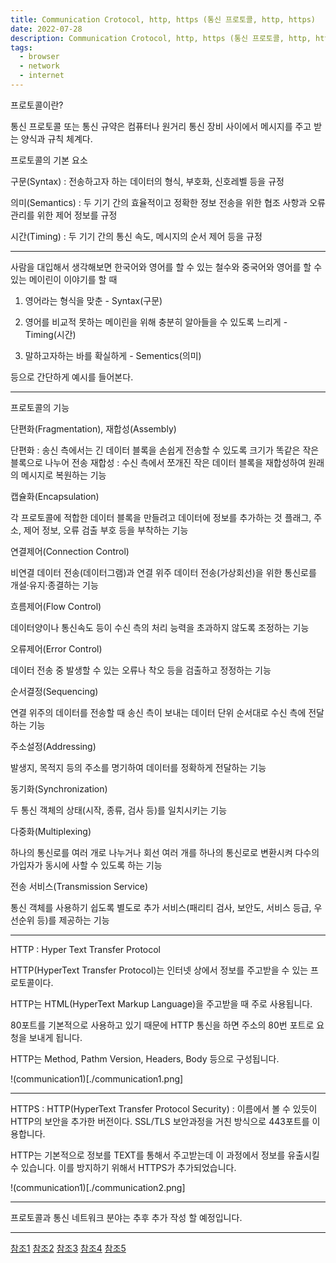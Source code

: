 ```yaml
---
title: Communication Crotocol, http, https (통신 프로토콜, http, https)
date: 2022-07-28
description: Communication Crotocol, http, https (통신 프로토콜, http, https)
tags:
  - browser
  - network
  - internet
---
```


 프로토콜이란?

 통신 프로토콜 또는 통신 규약은 컴퓨터나 원거리 통신 장비 사이에서 메시지를 주고 받는 양식과 규칙 체계다.

 프로토콜의 기본 요소

 구문(Syntax) : 전송하고자 하는 데이터의 형식, 부호화, 신호레벨 등을 규정

 의미(Semantics) : 두 기기 간의 효율적이고 정확한 정보 전송을 위한 협조 사항과 오류 관리를 위한 제어 정보를 규정

 시간(Timing) : 두 기기 간의 통신 속도, 메시지의 순서 제어 등을 규정

---

 사람을 대입해서 생각해보면 한국어와 영어를 할 수 있는 철수와 중국어와 영어를 할 수 있는 메이린이 이야기를 할 때

 1. 영어라는 형식을 맞춘 - Syntax(구문)

 2. 영어를 비교적 못하는 메이린을 위해 충분히 알아들을 수 있도록 느리게 - Timing(시간)

 3. 말하고자하는 바를 확실하게 - Sementics(의미)

 등으로 간단하게 예시를 들어본다.

---

  프로토콜의 기능

  단편화(Fragmentation), 재합성(Assembly)

  단편화 : 송신 측에서는 긴 데이터 블록을 손쉽게 전송할 수 있도록 크기가 똑같은 작은 블록으로 나누어 전송
  재합성 : 수신 측에서 쪼개진 작은 데이터 블록을 재합성하여 원래의 메시지로 복원하는 기능

  캡슐화(Encapsulation)

  각 프로토콜에 적합한 데이터 블록을 만들려고 데이터에 정보를 추가하는 것
  플래그, 주소, 제어 정보, 오류 검출 부호 등을 부착하는 기능 

  연결제어(Connection Control)

  비연결 데이터 전송(데이터그램)과 연결 위주 데이터 전송(가상회선)을 위한 통신로를 개설·유지·종결하는 기능

  흐름제어(Flow Control)

  데이터양이나 통신속도 등이 수신 측의 처리 능력을 초과하지 않도록 조정하는 기능

  오류제어(Error Control)

  데이터 전송 중 발생할 수 있는 오류나 착오 등을 검출하고 정정하는 기능

  순서결정(Sequencing)

  연결 위주의 데이터를 전송할 때 송신 측이 보내는 데이터 단위 순서대로 수신 측에 전달하는 기능

  주소설정(Addressing)

  발생지, 목적지 등의 주소를 명기하여 데이터를 정확하게 전달하는 기능

  동기화(Synchronization)

  두 통신 객체의 상태(시작, 종류, 검사 등)를 일치시키는 기능

  다중화(Multiplexing)

  하나의 통신로를 여러 개로 나누거나 회선 여러 개를 하나의 통신로로 변환시켜 다수의 가입자가 동시에 사할 수 있도록 하는 기능

  전송 서비스(Transmission Service)

  통신 객체를 사용하기 쉽도록 별도로 추가 서비스(패리티 검사, 보안도, 서비스 등급, 우선순위 등)를 제공하는 기능

---

HTTP : Hyper Text Transfer Protocol

HTTP(HyperText Transfer Protocol)는 인터넷 상에서 정보를 주고받을 수 있는 프로토콜이다.

HTTP는 HTML(HyperText Markup Language)을 주고받을 때 주로 사용됩니다.

80포트를 기본적으로 사용하고 있기 때문에 HTTP 통신을 하면 주소의 80번 포트로 요청을 보내게 됩니다.

HTTP는 Method, Pathm Version, Headers, Body 등으로 구성됩니다.

!(communication1)[./communication1.png]

---

HTTPS : HTTP(HyperText Transfer Protocol Security) : 이름에서 볼 수 있듯이 HTTP의 보안을 추가한 버전이다. SSL/TLS 보안과정을 거친 방식으로 443포트를 이용합니다.

HTTP는 기본적으로 정보를 TEXT를 통해서 주고받는데 이 과정에서 정보를 유출시킬 수 있습니다. 이를 방지하기 위해서 HTTPS가 추가되었습니다.

!(communication1)[./communication2.png]

---

프로토콜과 통신 네트워크 분야는 추후 추가 작성 할 예정입니다.

---

[참조1](https://ko.wikipedia.org/wiki/%ED%86%B5%EC%8B%A0_%ED%94%84%EB%A1%9C%ED%86%A0%EC%BD%9C)
[참조2](https://computer-science-student.tistory.com/377)
[참조3](https://mangkyu.tistory.com/98)
[참조4](https://rachel-kwak.github.io/2021/03/08/HTTPS.html)
[참조5](https://velog.io/@gotaek/HTTPS%EB%9E%80)